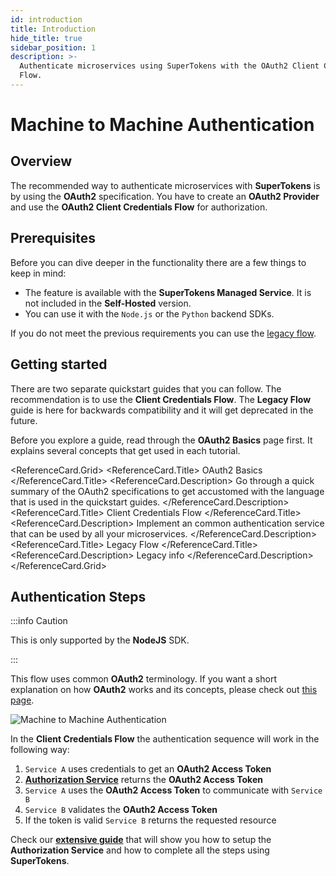 ```yaml
---
id: introduction
title: Introduction
hide_title: true
sidebar_position: 1
description: >-
  Authenticate microservices using SuperTokens with the OAuth2 Client Credentials
  Flow.
---
```



# Machine to Machine Authentication

## Overview

The recommended way to authenticate microservices with **SuperTokens** is by using the **OAuth2** specification.
You have to create an **OAuth2 Provider** and use the **OAuth2 Client Credentials Flow** for authorization.

## Prerequisites

<PaidFeatureCallout />

Before you can dive deeper in the functionality there are a few things to keep in mind: 
- The feature is available with the **SuperTokens Managed Service**.
It is not included in the **Self-Hosted** version.
- You can use it with the `Node.js` or the `Python` backend SDKs.

If you do not meet the previous requirements you can use the [legacy flow](/docs/authentication/m2m/legacy-flow).

## Getting started 

There are two separate quickstart guides that you can follow. 
The recommendation is to use the **Client Credentials Flow**.
The **Legacy Flow** guide is here for backwards compatibility and it will get deprecated in the future.

Before you explore a guide, read through the **OAuth2 Basics** page first.
It explains several concepts that get used in each tutorial.

<ReferenceCard.Grid>
  <ReferenceCard href="/docs/authentication/unified-login/oauth2-basics">
    <ReferenceCard.Title>
      OAuth2 Basics <br />
    </ReferenceCard.Title>
    <ReferenceCard.Description>
      Go through a quick summary of the OAuth2 specifications to get accustomed with the language that is used in the quickstart guides.
    </ReferenceCard.Description>
  </ReferenceCard>
  <ReferenceCard href="/docs/authentication/m2m/client-credentials">
    <ReferenceCard.Title>
      Client Credentials Flow
    </ReferenceCard.Title>
    <ReferenceCard.Description>
      Implement an common authentication service that can be used by all your microservices.
    </ReferenceCard.Description>
  </ReferenceCard>
  <ReferenceCard href="/docs/authentication/m2m/legacy-flow">
    <ReferenceCard.Title>
      Legacy Flow
    </ReferenceCard.Title>
    <ReferenceCard.Description>
      Legacy info
    </ReferenceCard.Description>
  </ReferenceCard>
</ReferenceCard.Grid>


## Authentication Steps 

:::info Caution

This is only supported by the **NodeJS** SDK.

:::

This flow uses common **OAuth2** terminology. If you want a short explanation on how **OAuth2** works and its concepts, please check out [this page](/docs/authentication/unified-login/introduction#oauth2-basics).

<img src="/img/oauth/machine-to-machine.png" alt="Machine to Machine Authentication"/>

In the **Client Credentials Flow** the authentication sequence will work in the following way:

1. `Service A` uses credentials to get an **OAuth2 Access Token**
2. [**Authorization Service**](/docs/authentication/unified-login/introduction#authorization-server) returns the **OAuth2 Access Token**
3. `Service A` uses the **OAuth2 Access Token** to communicate with `Service B`
4. `Service B` validates the **OAuth2 Access Token**
5. If the token is valid `Service B` returns the requested resource

Check our [**extensive guide**](/docs/authentication/m2m/client-credentials) that will show you how to setup the **Authorization Service** and how to complete all the steps using **SuperTokens**.
